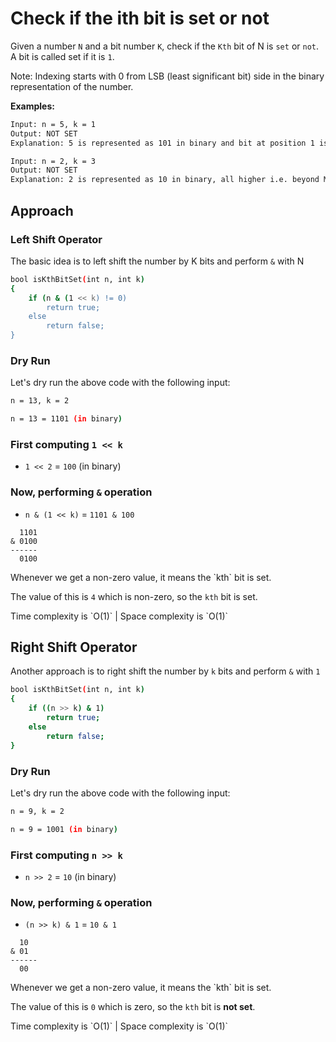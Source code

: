 
# Check if the ith bit is set or not

Given a number `N` and a bit number `K`, check if the `Kth` bit of N is `set` or `not`. A bit is called set if it is `1`.

<Callout type="info">
  Note: Indexing starts with 0 from LSB (least significant bit) side in the
  binary representation of the number.
</Callout>

**Examples:**

```bash
Input: n = 5, k = 1
Output: NOT SET
Explanation: 5 is represented as 101 in binary and bit at position 1 is not set

Input: n = 2, k = 3
Output: NOT SET
Explanation: 2 is represented as 10 in binary, all higher i.e. beyond MSB, bits are NOT SET.
```

## Approach

### Left Shift Operator

The basic idea is to left shift the number by K bits and perform `&` with N

```bash showLineNumbers filename="./bit-manipulation/isKthBitSet.cpp"
bool isKthBitSet(int n, int k)
{
    if (n & (1 << k) != 0)
        return true;
    else
        return false;
}
```

### Dry Run

Let's dry run the above code with the following input:

```bash
n = 13, k = 2

n = 13 = 1101 (in binary)
```

<Steps>

### First computing `1 << k`

- `1 << 2` = `100` (in binary)

### Now, performing `&` operation

- `n & (1 << k)` = `1101 & 100`

```
  1101
& 0100
------
  0100
```

</Steps>

<Callout>
  Whenever we get a non-zero value, it means the `kth` bit is set.
</Callout>

The value of this is `4` which is non-zero, so the `kth` bit is set.

<Callout emoji="🔥">
  Time complexity is `O(1)` | Space complexity is `O(1)`
</Callout>

## Right Shift Operator

Another approach is to right shift the number by `k` bits and perform `&` with `1`

```bash showLineNumbers filename="./bit-manipulation/isKthBitSet.cpp"
bool isKthBitSet(int n, int k)
{
    if ((n >> k) & 1)
        return true;
    else
        return false;
}
```

### Dry Run

Let's dry run the above code with the following input:

```bash
n = 9, k = 2

n = 9 = 1001 (in binary)
```

<Steps>

### First computing `n >> k`

- `n >> 2` = `10` (in binary)

### Now, performing `&` operation

- `(n >> k) & 1` = `10 & 1`

```
  10
& 01
------
  00
```

</Steps>

<Callout>
  Whenever we get a non-zero value, it means the `kth` bit is set.
</Callout>

The value of this is `0` which is zero, so the `kth` bit is **not set**.

<Callout emoji="🔥">
  Time complexity is `O(1)` | Space complexity is `O(1)`
</Callout>
